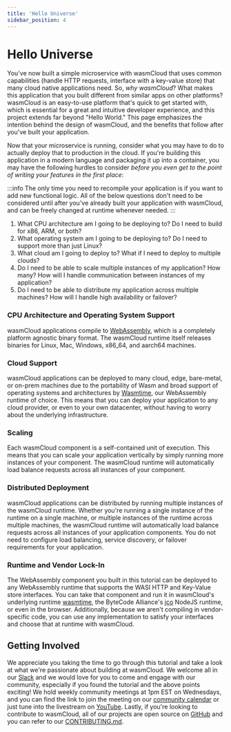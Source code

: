 ```yaml
---
title: 'Hello Universe'
sidebar_position: 4
---
```



# Hello Universe

You've now built a simple microservice with wasmCloud that uses common capabilities (handle HTTP requests, interface with a key-value store) that many cloud native applications need. So, _why wasmCloud_? What makes this application that you built different from similar apps on other platforms? wasmCloud is an easy-to-use platform that's quick to get started with, which is essential for a great and intuitive developer experience, and this project extends far beyond "Hello World." This page emphasizes the intention behind the design of wasmCloud, and the benefits that follow after you've built your application.

Now that your microservice is running, consider what you may have to do to actually deploy that to production in the cloud. If you're building this application in a modern language and packaging it up into a container, you may have the following hurdles to consider _before you even get to the point of writing your features in the first place_:

:::info
The only time you need to recompile your application is if you want to add new functional logic. All of the below questions don't need to be considered until after you've already built your application with wasmCloud, and can be freely changed at runtime whenever needed.
:::

1. What CPU architecture am I going to be deploying to? Do I need to build for x86, ARM, or both?
2. What operating system am I going to be deploying to? Do I need to support more than just Linux?
3. What cloud am I going to deploy to? What if I need to deploy to multiple clouds?
4. Do I need to be able to scale multiple instances of my application? How many? How will I handle communication between instances of my application?
5. Do I need to be able to distribute my application across multiple machines? How will I handle high availability or failover?

### CPU Architecture and Operating System Support

wasmCloud applications compile to [WebAssembly](https://webassembly.org/), which is a completely platform agnostic binary format. The wasmCloud runtime itself releases binaries for Linux, Mac, Windows, x86_64, and aarch64 machines.

### Cloud Support

wasmCloud applications can be deployed to many cloud, edge, bare-metal, or on-prem machines due to the portability of Wasm and broad support of operating systems and architectures by [Wasmtime](https://github.com/bytecodealliance/wasmtime), our WebAssembly runtime of choice. This means that you can deploy your application to any cloud provider, or even to your own datacenter, without having to worry about the underlying infrastructure.

### Scaling

Each wasmCloud component is a self-contained unit of execution. This means that you can scale your application vertically by simply running more instances of your component. The wasmCloud runtime will automatically load balance requests across all instances of your component.

### Distributed Deployment

wasmCloud applications can be distributed by running multiple instances of the wasmCloud runtime. Whether you're running a single instance of the runtime on a single machine, or multiple instances of the runtime across multiple machines, the wasmCloud runtime will automatically load balance requests across all instances of your application components. You do not need to configure load balancing, service discovery, or failover requirements for your application.

### Runtime and Vendor Lock-In

The WebAssembly component you built in this tutorial can be deployed to any WebAssembly runtime that supports the WASI HTTP and Key-Value store interfaces. You can take that component and run it in wasmCloud's underlying runtime [wasmtime](https://wasmtime.dev/), the ByteCode Alliance's [jco](https://github.com/bytecodealliance/jco) NodeJS runtime, or even in the browser. Additionally, because we aren't compiling in vendor-specific code, you can use any implementation to satisfy your interfaces and choose that at runtime with wasmCloud.

## Getting Involved

We appreciate you taking the time to go through this tutorial and take a look at what we're passionate about building at wasmCloud. We welcome all in our [Slack](https://slack.wasmcloud.com) and we would love for you to come and engage with our community, especially if you found the tutorial and the above points exciting! We hold weekly community meetings at 1pm EST on Wednesdays, and you can find the link to join the meeting on our [community calendar](https://calendar.google.com/calendar/u/0/embed?src=c_6cm5hud8evuns4pe5ggu3h9qrs@group.calendar.google.com) or just tune into the livestream on [YouTube](https://www.youtube.com/@wasmCloud/streams). Lastly, if you're looking to contribute to wasmCloud, all of our projects are open source on [GitHub](https://github.com/wasmcloud) and you can refer to our [CONTRIBUTING.md](https://github.com/wasmCloud/wasmCloud/blob/main/CONTRIBUTING.md).
